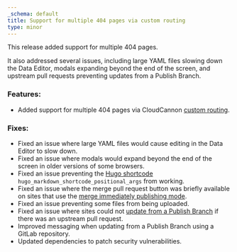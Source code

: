 ```yaml
---
_schema: default
title: Support for multiple 404 pages via custom routing
type: minor
---
```

This release added support for multiple 404 pages.

It also addressed several issues, including large YAML files slowing down the Data Editor, modals expanding beyond the end of the screen, and upstream pull requests preventing updates from a Publish Branch.

### Features:

* Added support for multiple 404 pages via CloudCannon [custom routing](/documentation/articles/configuring-custom-routing/).

### Fixes:

* Fixed an issue where large YAML files would cause editing in the Data Editor to slow down.
* Fixed an issue where modals would expand beyond the end of the screen in older versions of some browsers.
* Fixed an issue preventing the [Hugo shortcode](/documentation/articles/editing-with-hugo-shortcodes/) `hugo_markdown_shortcode_positional_args` from working.
* Fixed an issue where the merge pull request button was briefly available on sites that use the [merge immediately publishing mode](/documentation/articles/connect-a-publish-branch/#change-your-publish-mode).
* Fixed an issue preventing some files from being uploaded.
* Fixed an issue where sites could not [update from a Publish Branch](/documentation/articles/connect-a-publish-branch/#update-from-publish-branch) if there was an upstream pull request.
* Improved messaging when updating from a Publish Branch using a GitLab repository.
* Updated dependencies to patch security vulnerabilities.